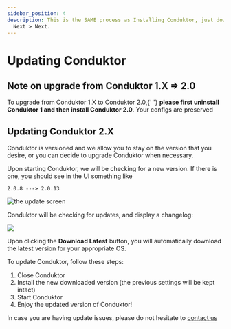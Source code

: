 ```yaml
---
sidebar_position: 4
description: This is the SAME process as Installing Conduktor, just download and Next >
  Next > Next.
---
```



# Updating Conduktor

## Note on upgrade from Conduktor 1.X =&gt; 2.0

<InfoBox type="danger">
  To upgrade from Conduktor 1.X to Conduktor 2.0,{' '}
  <strong>please first uninstall Conduktor 1 and then install Conduktor 2.0</strong>. Your configs
  are preserved
</InfoBox>

## Updating Conduktor 2.X

Conduktor is versioned and we allow you to stay on the version that you desire, or you can decide to upgrade Conduktor when necessary.

Upon starting Conduktor, we will be checking for a new version. If there is one, you should see in the UI something like

```text
2.0.8 ---> 2.0.13
```

![the update screen](../assets/screen-shot-2020-04-08-at-10.13.02.png)

Conduktor will be checking for updates, and display a changelog:

![](../assets/screen-shot-2020-04-08-at-10.14.57.png)

Upon clicking the **Download Latest** button, you will automatically download the latest version for your appropriate OS.

To update Conduktor, follow these steps:

1. Close Conduktor
2. Install the new downloaded version \(the previous settings will be kept intact\)
3. Start Conduktor
4. Enjoy the updated version of Conduktor!

In case you are having update issues, please do not hesitate to [contact us](https://www.conduktor.io/contact)
